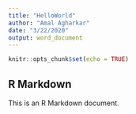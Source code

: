 ```yaml
---
title: "HelloWorld"
author: "Amal Agharkar"
date: "3/22/2020"
output: word_document
---
```


```r
knitr::opts_chunk$set(echo = TRUE)
```

## R Markdown

This is an R Markdown document. 